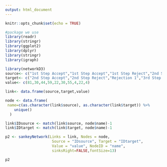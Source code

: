 ```yaml
---
output: html_document
---
```


```r
knitr::opts_chunk$set(echo = TRUE)
```

```r
#package we use
library(readr)
library(stringr)
library(ggplot2)
library(dplyr)
library(stringr)
library(igraph)
```

 
```r
library(networkD3)
source<- c("1st Step Accept","1st Step Accept","1st Step Reject","2nd Step Accept","2nd Step Accept","2nd Step Reject","3rd Step Accept","3rd Step Accept","3rd Step Reject","4th Step Reject")
target<- c("2nd Step Accept","2nd Step Reject","Rejection 1","3rd Step Accept","3rd Step Reject","Rejection 2","4th Step Accept","4th Step Reject","Rejection 3","Rejection 4")
value<- c(81,30,44,59,22,30,55,4,22,4)

link<- data.frame(source,target,value)

node <- data.frame(
 name=c(as.character(link$source), as.character(link$target)) %>% 
    unique()
  )

link$IDsource <- match(link$source, node$name)-1 
link$IDtarget <- match(link$target, node$name)-1

p2 <- sankeyNetwork(Links = link, Nodes = node,
                     Source = "IDsource", Target = "IDtarget",
                     Value = "value", NodeID = "name", 
                     sinksRight=FALSE,fontSize=13)

p2 
```


